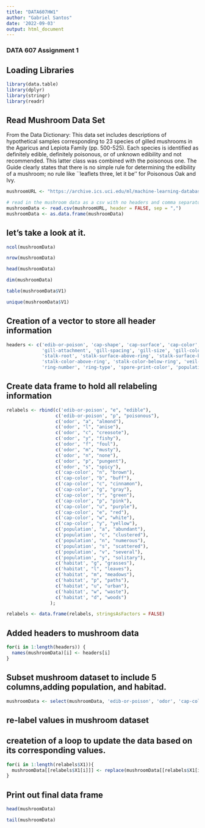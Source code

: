 ---
title: "DATA607HW1"
author: "Gabriel Santos"
date: '2022-09-03'
output: html_document
---
### DATA 607 Assignment 1
## Loading Libraries

```{r}
library(data.table)
library(dplyr)
library(stringr)
library(readr)
```

## Read Mushroom Data Set

From the Data Dictionary: This data set includes descriptions of hypothetical samples corresponding to 23 species of gilled mushrooms in the Agaricus and Lepiota Family (pp. 500-525). Each species is identified as definitely edible, definitely poisonous, or of unknown edibility and not recommended. This latter class was combined with the poisonous one. The Guide clearly states that there is no simple rule for determining the edibility of a mushroom; no rule like ``leaflets three, let it be’’ for Poisonous Oak and Ivy.

```{r }
mushroomURL <- "https://archive.ics.uci.edu/ml/machine-learning-databases/mushroom/agaricus-lepiota.data"

# read in the mushroom data as a csv with no headers and comma separator
mushroomData <- read.csv(mushroomURL, header = FALSE, sep = ",")
mushroomData <- as.data.frame(mushroomData)
```

## let’s take a look at it.


```{r }
ncol(mushroomData)
```


```{r }
nrow(mushroomData)
```

```{r }
head(mushroomData)
```

```{r }
dim(mushroomData)
```


```{r }
table(mushroomData$V1)
```

 

```{r }
unique(mushroomData$V1)
```


## Creation of a vector to store all header information

```{r }
headers <- c('edib-or-poison', 'cap-shape', 'cap-surface', 'cap-color', 'bruises?', 'odor',
             'gill-attachment', 'gill-spacing', 'gill-size', 'gill-color', 'stalk-shape',
             'stalk-root', 'stalk-surface-above-ring', 'stalk-surface-below-ring',
             'stalk-color-above-ring', 'stalk-color-below-ring', 'veil-type', 'veil-color',
             'ring-number', 'ring-type', 'spore-print-color', 'population', 'habitat');
```


## Create data frame to hold all relabeling information


```{r }
relabels <- rbind(c('edib-or-poison', "e", "edible"), 
                  c('edib-or-poison', "p", "poisonous"),
                  c('odor', "a", "almond"),
                  c('odor', "l", "anise"),
                  c('odor', "c", "creosote"),
                  c('odor', "y", "fishy"),
                  c('odor', "f", "foul"),
                  c('odor', "m", "musty"),
                  c('odor', "n", "none"),
                  c('odor', "p", "pungent"),
                  c('odor', "s", "spicy"),
                  c('cap-color', "n", "brown"),
                  c('cap-color', "b", "buff"),
                  c('cap-color', "c", "cinnamon"),
                  c('cap-color', "g", "gray"),
                  c('cap-color', "r", "green"),
                  c('cap-color', "p", "pink"),
                  c('cap-color', "u", "purple"),
                  c('cap-color', "e", "red"),
                  c('cap-color', "w", "white"),
                  c('cap-color', "y", "yellow"),
                  c('population', "a", "abundant"),
                  c('population', "c", "clustered"),
                  c('population', "n", "numerous"),
                  c('population', "s", "scattered"),
                  c('population', "v", "several"),
                  c('population', "y", "solitary"),
                  c('habitat', "g", "grasses"),
                  c('habitat', "l", "leaves"),
                  c('habitat', "m", "meadows"),
                  c('habitat', "p", "paths"),
                  c('habitat', "u", "urban"),
                  c('habitat', "w", "waste"),
                  c('habitat', "d", "woods")
                );

relabels <- data.frame(relabels, stringsAsFactors = FALSE)
```


## Added headers to mushroom data


```{r }
for(i in 1:length(headers)) {
  names(mushroomData)[i] <- headers[i]
}
```


## Subset mushroom dataset to include 5 columns,adding population, and habitad.


```{r }
mushroomData <- select(mushroomData, 'edib-or-poison', 'odor', 'cap-color', 'population', 'habitat')
```

## re-label values in mushroom dataset
## createtion of a loop to update the data based on its corresponding values.

```{r }
for(i in 1:length(relabels$X1)){
  mushroomData[[relabels$X1[i]]] <- replace(mushroomData[[relabels$X1[i]]] , mushroomData[[relabels$X1[i]]] == relabels$X2[i], relabels$X3[i])
}
```


## Print out final data frame

```{r }
head(mushroomData)
```


```{r }
tail(mushroomData)
```



